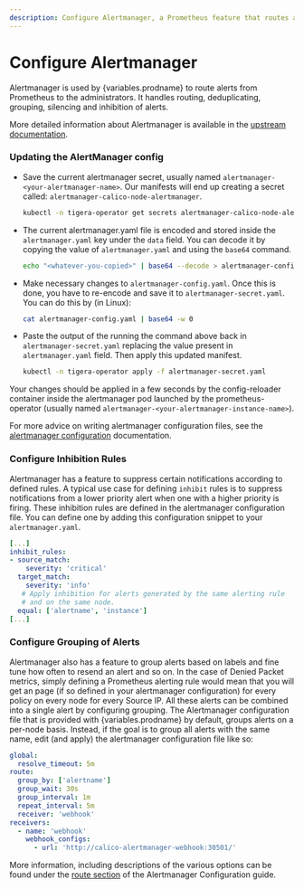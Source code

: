 ```yaml
---
description: Configure Alertmanager, a Prometheus feature that routes alerts.
---
```



# Configure Alertmanager

Alertmanager is used by {variables.prodname} to route alerts from Prometheus to the administrators.
It handles routing, deduplicating, grouping, silencing and inhibition of alerts.

More detailed information about Alertmanager is available in the [upstream documentation](https://prometheus.io/docs/alerting/configuration).

### Updating the AlertManager config

- Save the current alertmanager secret, usually named `alertmanager-<your-alertmanager-name>`.
  Our manifests will end up creating a secret called: `alertmanager-calico-node-alertmanager`.

  ```bash
  kubectl -n tigera-operator get secrets alertmanager-calico-node-alertmanager -o yaml > alertmanager-secret.yaml
  ```

- The current alertmanager.yaml file is encoded and stored inside the
  `alertmanager.yaml` key under the `data` field. You can decode it by
  copying the value of `alertmanager.yaml` and using the `base64` command.

  ```bash
  echo "<whatever-you-copied>" | base64 --decode > alertmanager-config.yaml
  ```

- Make necessary changes to `alertmanager-config.yaml`. Once this is done,
  you have to re-encode and save it to `alertmanager-secret.yaml`. You can do
  this by (in Linux):

  ```bash
  cat alertmanager-config.yaml | base64 -w 0
  ```

- Paste the output of the running the command above back in `alertmanager-secret.yaml`
  replacing the value present in `alertmanager.yaml` field. Then apply this
  updated manifest.

  ```bash
  kubectl -n tigera-operator apply -f alertmanager-secret.yaml
  ```

Your changes should be applied in a few seconds by the config-reloader
container inside the alertmanager pod launched by the prometheus-operator
(usually named `alertmanager-<your-alertmanager-instance-name>`).

For more advice on writing alertmanager configuration files, see the
[alertmanager configuration](https://prometheus.io/docs/alerting/configuration/) documentation.

### Configure Inhibition Rules

Alertmanager has a feature to suppress certain notifications according to
defined rules. A typical use case for defining `inhibit` rules is to suppress
notifications from a lower priority alert when one with a higher priority is
firing. These inhibition rules are defined in the alertmanager configuration
file. You can define one by adding this configuration snippet to your
`alertmanager.yaml`.

```yaml noValidation
[...]
inhibit_rules:
- source_match:
    severity: 'critical'
  target_match:
    severity: 'info'
   # Apply inhibition for alerts generated by the same alerting rule
   # and on the same node.
  equal: ['alertname', 'instance']
[...]
```

### Configure Grouping of Alerts

Alertmanager also has a feature to group alerts based on labels and fine tune
how often to resend an alert and so on. In the case of Denied Packet metrics,
simply defining a Prometheus alerting rule would mean that you will get an
page (if so defined in your alertmanager configuration) for every policy on
every node for every Source IP. All these alerts can be combined into a single
alert by configuring grouping. The Alertmanager configuration file that is
provided with {variables.prodname} by default, groups alerts on a
per-node basis. Instead, if the goal is to group all alerts with the same
name, edit (and apply) the alertmanager configuration file like so:

```yaml
global:
  resolve_timeout: 5m
route:
  group_by: ['alertname']
  group_wait: 30s
  group_interval: 1m
  repeat_interval: 5m
  receiver: 'webhook'
receivers:
  - name: 'webhook'
    webhook_configs:
      - url: 'http://calico-alertmanager-webhook:30501/'
```

More information, including descriptions of the various options can be found under the
[route section](https://prometheus.io/docs/alerting/configuration/#route)
of the Alertmanager Configuration guide.
